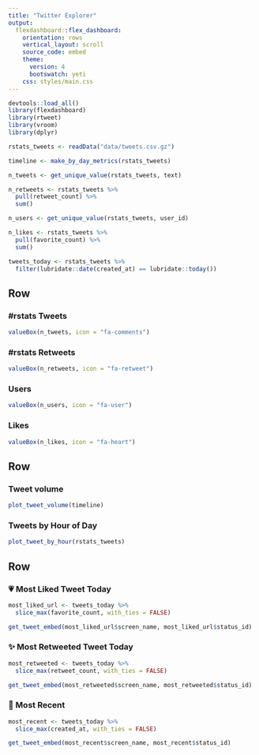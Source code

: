 ```yaml
---
title: "Twitter Explorer"
output: 
  flexdashboard::flex_dashboard:
    orientation: rows
    vertical_layout: scroll
    source_code: embed
    theme:
      version: 4
      bootswatch: yeti
    css: styles/main.css
---
```


```r
devtools::load_all()
library(flexdashboard)
library(rtweet)
library(vroom)
library(dplyr)
```

```r
rstats_tweets <- readData("data/tweets.csv.gz")
```

```r
timeline <- make_by_day_metrics(rstats_tweets)

n_tweets <- get_unique_value(rstats_tweets, text)

n_retweets <- rstats_tweets %>%
  pull(retweet_count) %>%
  sum()

n_users <- get_unique_value(rstats_tweets, user_id)

n_likes <- rstats_tweets %>%
  pull(favorite_count) %>%
  sum()

tweets_today <- rstats_tweets %>%
  filter(lubridate::date(created_at) == lubridate::today())
```

Row
-------------------------------------

### #rstats Tweets

```r
valueBox(n_tweets, icon = "fa-comments")
```

### #rstats Retweets

```r
valueBox(n_retweets, icon = "fa-retweet")
```

### Users

```r
valueBox(n_users, icon = "fa-user")
```

### Likes

```r
valueBox(n_likes, icon = "fa-heart")
```

Row {.tabset .tabset-fade}
-----------------------------------------------------------------------

### Tweet volume

```r
plot_tweet_volume(timeline)
```

### Tweets by Hour of Day

```r
plot_tweet_by_hour(rstats_tweets)
```

Row
-----------------------------------------------------------------------

### 💗 Most Liked Tweet Today {.tweet-box}

```r
most_liked_url <- tweets_today %>%
  slice_max(favorite_count, with_ties = FALSE)

get_tweet_embed(most_liked_url$screen_name, most_liked_url$status_id)
```

### ✨ Most Retweeted Tweet Today {.tweet-box}

```r
most_retweeted <- tweets_today %>%
  slice_max(retweet_count, with_ties = FALSE)

get_tweet_embed(most_retweeted$screen_name, most_retweeted$status_id)
```

### 🎉 Most Recent {.tweet-box}

```r
most_recent <- tweets_today %>%
  slice_max(created_at, with_ties = FALSE)

get_tweet_embed(most_recent$screen_name, most_recent$status_id)
```